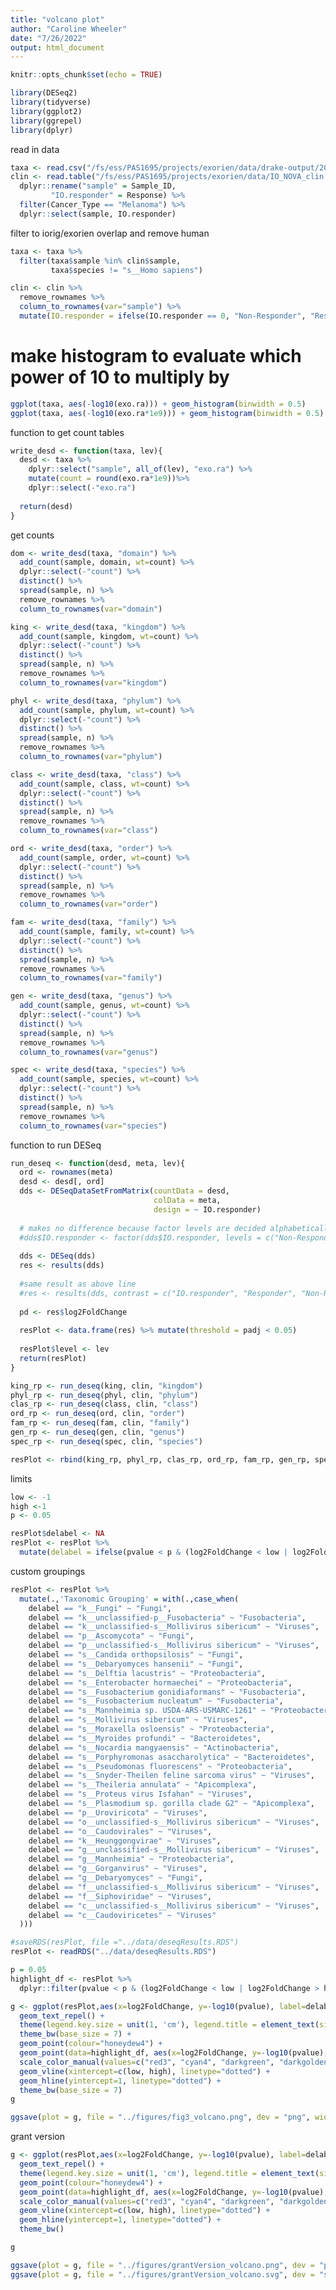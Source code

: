 ```yaml
---
title: "volcano plot"
author: "Caroline Wheeler"
date: "7/26/2022"
output: html_document
---
```


```r
knitr::opts_chunk$set(echo = TRUE)

library(DESeq2)
library(tidyverse)
library(ggplot2)
library(ggrepel)
library(dplyr)
```

read in data 
```r
taxa <- read.csv("/fs/ess/PAS1695/projects/exorien/data/drake-output/2022-03-16/2022-03-16_RA-with-taxonomy.csv")
clin <- read.table("/fs/ess/PAS1695/projects/exorien/data/IO_NOVA_clin.txt", header = TRUE) %>%
  dplyr::rename("sample" = Sample_ID,
         "IO.responder" = Response) %>%
  filter(Cancer_Type == "Melanoma") %>%
  dplyr::select(sample, IO.responder) 
```

filter to iorig/exorien overlap and remove human
```r
taxa <- taxa %>%
  filter(taxa$sample %in% clin$sample,
         taxa$species != "s__Homo sapiens")

clin <- clin %>% 
  remove_rownames %>% 
  column_to_rownames(var="sample") %>%
  mutate(IO.responder = ifelse(IO.responder == 0, "Non-Responder", "Responder"))
```

# make histogram to evaluate which power of 10 to multiply by
```r
ggplot(taxa, aes(-log10(exo.ra))) + geom_histogram(binwidth = 0.5)
ggplot(taxa, aes(-log10(exo.ra*1e9))) + geom_histogram(binwidth = 0.5)
```

function to get count tables
```r
write_desd <- function(taxa, lev){
  desd <- taxa %>%
    dplyr::select("sample", all_of(lev), "exo.ra") %>%
    mutate(count = round(exo.ra*1e9))%>%
    dplyr::select(-"exo.ra") 
  
  return(desd)
}
```

get counts
```r
dom <- write_desd(taxa, "domain") %>%
  add_count(sample, domain, wt=count) %>%
  dplyr::select(-"count") %>%
  distinct() %>%
  spread(sample, n) %>%
  remove_rownames %>%
  column_to_rownames(var="domain")

king <- write_desd(taxa, "kingdom") %>%
  add_count(sample, kingdom, wt=count) %>%
  dplyr::select(-"count") %>%
  distinct() %>%
  spread(sample, n) %>%
  remove_rownames %>%
  column_to_rownames(var="kingdom")

phyl <- write_desd(taxa, "phylum") %>%
  add_count(sample, phylum, wt=count) %>%
  dplyr::select(-"count") %>%
  distinct() %>%
  spread(sample, n) %>%
  remove_rownames %>%
  column_to_rownames(var="phylum")

class <- write_desd(taxa, "class") %>%
  add_count(sample, class, wt=count) %>%
  dplyr::select(-"count") %>%
  distinct() %>%
  spread(sample, n) %>%
  remove_rownames %>%
  column_to_rownames(var="class")

ord <- write_desd(taxa, "order") %>%
  add_count(sample, order, wt=count) %>%
  dplyr::select(-"count") %>%
  distinct() %>%
  spread(sample, n) %>%
  remove_rownames %>%
  column_to_rownames(var="order")

fam <- write_desd(taxa, "family") %>%
  add_count(sample, family, wt=count) %>%
  dplyr::select(-"count") %>%
  distinct() %>%
  spread(sample, n) %>%
  remove_rownames %>%
  column_to_rownames(var="family")

gen <- write_desd(taxa, "genus") %>%
  add_count(sample, genus, wt=count) %>%
  dplyr::select(-"count") %>%
  distinct() %>%
  spread(sample, n) %>%
  remove_rownames %>%
  column_to_rownames(var="genus")

spec <- write_desd(taxa, "species") %>%
  add_count(sample, species, wt=count) %>%
  dplyr::select(-"count") %>%
  distinct() %>%
  spread(sample, n) %>%
  remove_rownames %>%
  column_to_rownames(var="species")
```

function to run DESeq
```r
run_deseq <- function(desd, meta, lev){
  ord <- rownames(meta)
  desd <- desd[, ord]
  dds <- DESeqDataSetFromMatrix(countData = desd,
                                colData = meta,
                                design = ~ IO.responder)
  
  # makes no difference because factor levels are decided alphabetically 
  #dds$IO.responder <- factor(dds$IO.responder, levels = c("Non-Responder", "Responder"))
  
  dds <- DESeq(dds)
  res <- results(dds)
  
  #same result as above line
  #res <- results(dds, contrast = c("IO.responder", "Responder", "Non-Responder"))
  
  pd <- res$log2FoldChange
  
  resPlot <- data.frame(res) %>% mutate(threshold = padj < 0.05)
  
  resPlot$level <- lev
  return(resPlot)
}
```

```r
king_rp <- run_deseq(king, clin, "kingdom")
phyl_rp <- run_deseq(phyl, clin, "phylum")
clas_rp <- run_deseq(class, clin, "class")
ord_rp <- run_deseq(ord, clin, "order")
fam_rp <- run_deseq(fam, clin, "family")
gen_rp <- run_deseq(gen, clin, "genus")
spec_rp <- run_deseq(spec, clin, "species")
```

```r
resPlot <- rbind(king_rp, phyl_rp, clas_rp, ord_rp, fam_rp, gen_rp, spec_rp)
```

limits
```r
low <- -1
high <-1
p <- 0.05
```

```r
resPlot$delabel <- NA
resPlot <- resPlot %>%
  mutate(delabel = ifelse(pvalue < p & (log2FoldChange < low | log2FoldChange > high), row.names(resPlot), NA))
```

custom groupings
```r
resPlot <- resPlot %>%
  mutate(.,'Taxonomic Grouping' = with(.,case_when(
    delabel == "k__Fungi" ~ "Fungi",
    delabel == "k__unclassified-p__Fusobacteria" ~ "Fusobacteria",
    delabel == "k__unclassified-s__Mollivirus sibericum" ~ "Viruses",
    delabel == "p__Ascomycota" ~ "Fungi",
    delabel == "p__unclassified-s__Mollivirus sibericum" ~ "Viruses",
    delabel == "s__Candida orthopsilosis" ~ "Fungi",
    delabel == "s__Debaryomyces hansenii" ~ "Fungi",
    delabel == "s__Delftia lacustris" ~ "Proteobacteria",
    delabel == "s__Enterobacter hormaechei" ~ "Proteobacteria",
    delabel == "s__Fusobacterium gonidiaformans" ~ "Fusobacteria",
    delabel == "s__Fusobacterium nucleatum" ~ "Fusobacteria",
    delabel == "s__Mannheimia sp. USDA-ARS-USMARC-1261" ~ "Proteobacteria",
    delabel == "s__Mollivirus sibericum" ~ "Viruses",
    delabel == "s__Moraxella osloensis" ~ "Proteobacteria",
    delabel == "s__Myroides profundi" ~ "Bacteroidetes",
    delabel == "s__Nocardia mangyaensis" ~ "Actinobacteria", 
    delabel == "s__Porphyromonas asaccharolytica" ~ "Bacteroidetes",
    delabel == "s__Pseudomonas fluorescens" ~ "Proteobacteria",
    delabel == "s__Snyder-Theilen feline sarcoma virus" ~ "Viruses",
    delabel == "s__Theileria annulata" ~ "Apicomplexa",
    delabel == "s__Proteus virus Isfahan" ~ "Viruses",
    delabel == "s__Plasmodium sp. gorilla clade G2" ~ "Apicomplexa",
    delabel == "p__Uroviricota" ~ "Viruses",
    delabel == "o__unclassified-s__Mollivirus sibericum" ~ "Viruses", 
    delabel == "o__Caudovirales" ~ "Viruses",
    delabel == "k__Heunggongvirae" ~ "Viruses",
    delabel == "g__unclassified-s__Mollivirus sibericum" ~ "Viruses",
    delabel == "g__Mannheimia" ~ "Proteobacteria",
    delabel == "g__Gorganvirus" ~ "Viruses",
    delabel == "g__Debaryomyces" ~ "Fungi",
    delabel == "f__unclassified-s__Mollivirus sibericum" ~ "Viruses",
    delabel == "f__Siphoviridae" ~ "Viruses",
    delabel == "c__unclassified-s__Mollivirus sibericum" ~ "Viruses",
    delabel == "c__Caudoviricetes" ~ "Viruses"
  )))
```

```r
#saveRDS(resPlot, file ="../data/deseqResults.RDS")
resPlot <- readRDS("../data/deseqResults.RDS")
```

```r
p = 0.05
highlight_df <- resPlot %>% 
  dplyr::filter(pvalue < p & (log2FoldChange < low | log2FoldChange > high))
```

```r
g <- ggplot(resPlot,aes(x=log2FoldChange, y=-log10(pvalue), label=delabel)) + 
  geom_text_repel() +
  theme(legend.key.size = unit(1, 'cm'), legend.title = element_text(size=7), legend.text = element_text(size=7), axis.text =element_text(size = 7), axis.title=element_text(size=7)) +
  theme_bw(base_size = 7) +
  geom_point(colour="honeydew4") +
  geom_point(data=highlight_df, aes(x=log2FoldChange, y=-log10(pvalue), label=delabel, color = `Taxonomic Grouping`),size=1) +
  scale_color_manual(values=c("red3", "cyan4", "darkgreen", "darkgoldenrod2", "salmon2", "cornflowerblue", "deeppink4")) +
  geom_vline(xintercept=c(low, high), linetype="dotted") +
  geom_hline(yintercept=1, linetype="dotted") + 
  theme_bw(base_size = 7) 
g
```
```r
ggsave(plot = g, file = "../figures/fig3_volcano.png", dev = "png", width = 4, height = 4, dpi = 600)
```


grant version
```r
g <- ggplot(resPlot,aes(x=log2FoldChange, y=-log10(pvalue), label=delabel)) + 
  geom_text_repel() +
  theme(legend.key.size = unit(1, 'cm'), legend.title = element_text(size=10), legend.text = element_text(size=10), axis.text =element_text(size = 10), axis.title=element_text(size=10)) +
  geom_point(colour="honeydew4") +
  geom_point(data=highlight_df, aes(x=log2FoldChange, y=-log10(pvalue), label=delabel, color = `Taxonomic Grouping`),size=3) +
  scale_color_manual(values=c("red3", "cyan4", "darkgreen", "darkgoldenrod2", "salmon2", "cornflowerblue", "deeppink4")) +
  geom_vline(xintercept=c(low, high), linetype="dotted") +
  geom_hline(yintercept=1, linetype="dotted") +
  theme_bw()

g
```
```r
ggsave(plot = g, file = "../figures/grantVersion_volcano.png", dev = "png", width = 6, height = 5, dpi = 600)
ggsave(plot = g, file = "../figures/grantVersion_volcano.svg", dev = "svg", width = 6, height = 5, dpi = 600)
```
